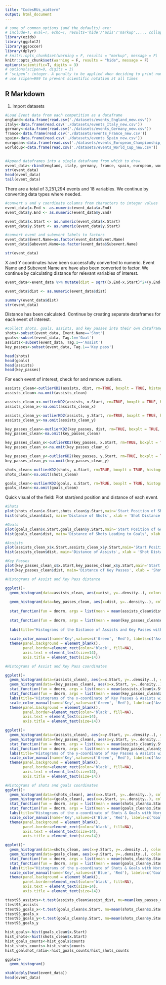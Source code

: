 ```yaml
---
title: "CodesRUs_midterm"
output: html_document
---
```


```r
# some of common options (and the defaults) are: 
# include=T, eval=T, echo=T, results='hide'/'asis'/'markup',..., collapse=F, warning=T, message=T, error=T, cache=T, fig.width=6, fig.height=4, fig.dim=c(6,4) #inches, fig.align='left'/'center','right', 
library(ezids)
library(ggplot2)
library(ggsoccer)
library(dplyr)
# knitr::opts_chunk$set(warning = F, results = "markup", message = F)
knitr::opts_chunk$set(warning = F, results = "hide", message = F)
options(scientific=T, digits = 3) 
# options(scipen=9, digits = 3) 
# ‘scipen’: integer. A penalty to be applied when deciding to print numeric values in fixed or exponential notation.  Positive values bias towards fixed and negative towards scientific notation: fixed notation will be preferred unless it is more than ‘scipen’ digits wider.
# use scipen=999 to prevent scientific notation at all times
```

## R Markdown

1. Import datasets

```r
#Load Event data from each competition as a dataframe
england<-data.frame(read.csv('./datasets/events_England_new.csv'))
italy<-data.frame(read.csv('./datasets/events_Italy_new.csv'))
germany<-data.frame(read.csv('./datasets/events_Germany_new.csv'))
france<-data.frame(read.csv('./datasets/events_France_new.csv'))
spain<-data.frame(read.csv('./datasets/events_Spain_new.csv'))
european<-data.frame(read.csv('./datasets/events_European_Championship_new.csv'))
worldcup<-data.frame(read.csv('./datasets/events_World_Cup_new.csv'))
                     
```

```r
#Append dataframes into a single dataframe from which to draw.
event_data<-rbind(england, italy, germany, france, spain, european, worldcup)
str(event_data)
head(event_data)
tail(event_data)
```

There are a total of 3,251,294 events and 18 variables. We continue by converting data types where needed.

```r
#convert x and y coordinate columns from characters to integer values
event_data$x.End <- as.numeric(event_data$x.End)
event_data$y.End <- as.numeric(event_data$y.End)

event_data$x.Start <- as.numeric(event_data$x.Start)
event_data$y.Start <- as.numeric(event_data$y.Start)

#convert event and subevent labels to factors
event_data$Event.Name=as.factor(event_data$Event.Name)
event_data$Subevent.Name=as.factor(event_data$Subevent.Name)

str(event_data)
```

X and Y coordinates have been successfully converted to numeric. Event Name and Subevent Name are have also been converted to factor. We continue by calculating distance for relevant variables of interest.


```r

event_data<-event_data %>% mutate(dist = sqrt((x.End-x.Start)^2+(y.End-y.Start)^2))

event_data$dist <- as.numeric(event_data$dist)

summary(event_data$dist)
str(event_data)
```
Distance has been calculated. Continue by creating separate dataframes for each event of interest.

```r
#Collect shots, goals, assists, and key passes into their own dataframes
shots<-subset(event_data, Event.Name=='Shot')
goals<-subset(event_data, Tag.1=='Goal')
assists<-subset(event_data, Tag.1=='Assist')
key_passes<-subset(event_data, Tag.1=='Key pass')

head(shots)
head(goals)
head(assists)
head(key_passes)

```

For each event of interest, check for and remove outliers.

```r
assists_clean<-outlierKD2(assists, dist, rm=TRUE, boxplt = TRUE, histogram = TRUE, qqplt = TRUE)
assists_clean<-na.omit(assists_clean)

assists_clean_x<-outlierKD2(assists, x.Start, rm=TRUE, boxplt = TRUE, histogram = TRUE, qqplt = TRUE)
assists_clean_x<-na.omit(assists_clean_x)

assists_clean_y<-outlierKD2(assists, y.Start, rm=TRUE, boxplt = TRUE, histogram = TRUE, qqplt = TRUE)
assists_clean_y<-na.omit(assists_clean_y)

key_passes_clean<-outlierKD2(key_passes, dist, rm=TRUE, boxplt = TRUE, histogram = TRUE, qqplt = TRUE)
key_passes_clean<-na.omit(key_passes_clean)

key_passes_clean_x<-outlierKD2(key_passes, x.Start, rm=TRUE, boxplt = TRUE, histogram = TRUE, qqplt = TRUE)
key_passes_clean_x<-na.omit(key_passes_clean_x)

key_passes_clean_y<-outlierKD2(key_passes, y.Start, rm=TRUE, boxplt = TRUE, histogram = TRUE, qqplt = TRUE)
key_passes_clean_y<-na.omit(key_passes_clean_y)

shots_clean<-outlierKD2(shots, x.Start, rm=TRUE, boxplt = TRUE, histogram = TRUE, qqplt = TRUE)
shots_clean<-na.omit(shots_clean)

goals_clean<-outlierKD2(goals, x.Start, rm=TRUE, boxplt = TRUE, histogram = TRUE, qqplt = TRUE)
goals_clean<-na.omit(goals_clean)

```

Quick visual of the field: Plot start/end position and distance of each event.

```r

#Shots
plot(shots_clean$x.Start,shots_clean$y.Start,main='Start Position of Shots', xlab = 'x.Start', ylab = 'y.Start')
hist(shots_clean$dist, main='Distance of Shots', xlab = 'Shot Distance')

#Goals
plot(goals_clean$x.Start,goals_clean$y.Start,main='Start Position of Goals', xlab = 'x.Start', ylab = 'y.Start')
hist(goals_clean$dist, main='Distance of Shots Leading to Goals', xlab = 'Shot Distance')

#Assists
plot(assists_clean_x$x.Start,assists_clean_x$y.Start,main='Start Position of Assists', xlab = 'x.Start', ylab = 'y.Start')
hist(assists_clean$dist, main='Distance of Assists', xlab = 'Shot Distance')

#Key Passes
plot(key_passes_clean_x$x.Start,key_passes_clean_x$y.Start,main='Start Position of Key Passes', xlab = 'x.Start', ylab = 'y.Start')
hist(key_passes_clean$dist, main='Distance of Key Passes', xlab = 'Shot Distance')
```

```r

#Histograms of Assist and Key Pass distance

ggplot()+
  geom_histogram(data=assists_clean, aes(x=dist, y=..density..), color='Black', fill='Green', alpha=0.3)+
  
  geom_histogram(data=key_passes_clean, aes(x=dist, y=..density..), color='Black', fill='Red', alpha=0.3)+
  
  stat_function(fun = dnorm, args = list(mean = mean(assists_clean$dist), sd = sd(assists_clean$dist)), color='dark green', fill='green', size=1)+
  
  stat_function(fun = dnorm, args = list(mean = mean(key_passes_clean$dist), sd = sd(key_passes_clean$dist)), color='dark red', fill='green', size=1)+
  
  labs(title="Histograms of the Distance of Assists and Key Passes with Normal Distribution Fit", x="Distance", y="Nomralized Count")+
  
  scale_color_manual(name='Key',values=c('Green', 'Red'), labels=c('Assists','Key Passes'))+
  theme(panel.background = element_blank(),
        panel.border=element_rect(color='black', fill=NA),
        axis.text = element_text(size=14),
        axis.title = element_text(size=14))
```

```r

#Histograms of Assist and Key Pass coordinates

ggplot()+
  geom_histogram(data=(assists_clean), aes(x=x.Start, y=..density..), color='Black', fill='Green', alpha=0.3)+
  geom_histogram(data=(key_passes_clean), aes(x=x.Start, y=..density..), color='Black', fill='Red', alpha=0.3)+
  stat_function(fun = dnorm, args = list(mean = mean(assists_clean$x.Start), sd = sd(assists_clean$x.Start)), color='dark green', fill='green', size=1)+
  stat_function(fun = dnorm, args = list(mean = mean(key_passes_clean$x.Start), sd = sd(key_passes_clean$x.Start)), color='dark red', fill='red', size=1)+
  labs(title="Histograms of the x-coordinate of Key Passes & Assists with Normal Distribution Fits", x="x-coordinate", y="Nomralized Count")+
  scale_color_manual(name='Key',values=c('Green', 'Red'), labels=c('Assists','Key Passes'))+
  theme(panel.background = element_blank(),
        panel.border=element_rect(color='black', fill=NA),
        axis.text = element_text(size=14),
        axis.title = element_text(size=14))

ggplot()+
  geom_histogram(data=(assists_clean), aes(x=y.Start, y=..density..), color='Black', fill='Green', alpha=0.3)+
  geom_histogram(data=(key_passes_clean), aes(x=y.Start, y=..density..), color='Black', fill='Red', alpha=0.3)+
  stat_function(fun = dnorm, args = list(mean = mean(assists_clean$y.Start), sd = sd(assists_clean$y.Start)), color='dark green', fill='green', size=1)+
  stat_function(fun = dnorm, args = list(mean = mean(key_passes_clean$y.Start), sd = sd(key_passes_clean$y.Start)), color='dark red', fill='red', size=1)+
  labs(title="Histograms of the y-coordinate of Key Passes & Assists with Normal Distribution Fits", x="y-coordinate", y="Nomralized Count")+
  scale_color_manual(name='Key',values=c('Green', 'Red'), labels=c('Assists','Key Passes'))+
  theme(panel.background = element_blank(),
        panel.border=element_rect(color='black', fill=NA),
        axis.text = element_text(size=14),
        axis.title = element_text(size=14))

#Histograms of shots and goals coordinates
ggplot()+
  geom_histogram(data=(shots_clean), aes(x=x.Start, y=..density..), color='Black', fill='Red', alpha=0.3)+
  geom_histogram(data=(goals_clean), aes(x=x.Start, y=..density..), color='Black', fill='Blue', alpha=0.3)+
  stat_function(fun = dnorm, args = list(mean = mean(shots_clean$x.Start), sd = sd(shots_clean$x.Start)), color='dark red', fill='red', size=1)+
  stat_function(fun = dnorm, args = list(mean = mean(goals_clean$x.Start), sd = sd(goals_clean$x.Start)), color='dark blue', fill='blue', size=1)+
  labs(title="Histograms of the x-coordinate of Shots & Goals with Normal Distribution Fits", x="x-coordinate", y="Nomralized Count")+
  scale_color_manual(name='Key',values=c('Blue', 'Red'), labels=c('Goals','Shots'))+
  theme(panel.background = element_blank(),
        panel.border=element_rect(color='black', fill=NA),
        axis.text = element_text(size=14),
        axis.title = element_text(size=14))

ggplot()+
  geom_histogram(data=shots_clean, aes(x=y.Start, y=..density..), color='Black', fill='Red', alpha=0.3)+
  geom_histogram(data=goals_clean, aes(x=y.Start, y=..density..), color='Black', fill='Blue', alpha=0.3)+
  stat_function(fun = dnorm, args = list(mean = mean(shots_clean$y.Start), sd = sd(shots_clean$y.Start)), color='dark red', fill='red', size=1)+
  stat_function(fun = dnorm, args = list(mean = mean(goals_clean$y.Start), sd = sd(goals_clean$y.Start)), color='dark blue', fill='blue', size=1)+
  labs(title="Histograms of the y-coordinate of Shots & Goals with Normal Distribution Fits", x="y-coordinate", y="Nomralized Count")+
  scale_color_manual(name='Key',values=c('Blue', 'Red'), labels=c('Goals','Shots'))+
  theme(panel.background = element_blank(),
        panel.border=element_rect(color='black', fill=NA),
        axis.text = element_text(size=14),
        axis.title = element_text(size=14))
```
```r
ttest95_assists<-t.test(assists_clean$assist_dist, mu=mean(key_passes_clean$keypass_dist), conf.level=0.95)
ttest95_assists
ttest95_goals_x<-t.test(goals_clean$x.Start, mu=mean(shots_clean$x.Start), conf.level = 0.95)
ttest95_goals_x
ttest95_goals_y<-t.test(goals_clean$y.Start, mu=mean(shots_clean$y.Start), conf.level = 0.95)
ttest95_goals_y
```
```r
hist_goals<-hist(goals_clean$x.Start)
hist_shots<-hist(shots_clean$x.Start)
hist_goals_counts<-hist_goals$counts
hist_shots_counts<-hist_shots$counts
hist_goalshot_ratio<-hist_goals_counts/hist_shots_counts

ggplot+
  geom_histogram()
```

```r
xkabledply(head(event_data))
head(event_data)
```